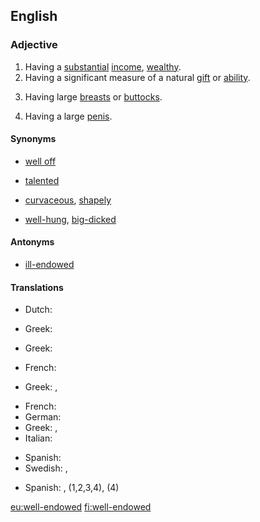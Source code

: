 ==English==

===Adjective===
{{en-adj|head=[[well]][[-]][[endowed]]}}

# Having a [[substantial]] [[income]], [[wealthy]].
# Having a significant measure of a natural [[gift]] or [[ability]].
# {{label|en|euphemistic|of a [[woman]]}} Having large [[breast]]s or [[buttock]]s.
# {{label|en|euphemistic|of a [[man]]}} Having a large [[penis]].

====Synonyms====
* {{sense|having a substantial income}} [[well off]]
* {{sense|having a natural gift or ability}} [[talented]]
* {{sense|having large breasts or buttocks}} [[curvaceous]], [[shapely]]
* {{sense|having a large penis}} [[well-hung]], [[big-dicked]]

====Antonyms====
* [[ill-endowed]]

====Translations====
{{trans-top|wealthy}}
* Dutch: {{t|nl|goed voorzien}}
{{trans-mid}}
* Greek: {{t+|el|πλούσιος}}
{{trans-bottom}}

{{trans-top|having a natural gift of ability}}
{{trans-mid}}
* Greek: {{t+|el|προικισμένος}}
{{trans-bottom}}

{{trans-top|having large breasts}}
* French: {{t|fr|bien roulée}}
{{trans-mid}}
* Greek: {{t+|el|βυζαρού|f}}, {{t+|el|βυζού}}
{{trans-bottom}}

{{trans-top|having a large penis}}
* French: {{t|fr|bien membré}}
* German: {{t|de|gut bestückt|m}}
* Greek: {{t+|el|πουτσαράς|m}}, {{t+|el|ψωλαράς|m}}
* Italian: {{qualifier|slang}} {{t|it|superdotato|m}}
{{trans-mid}}
* Spanish: {{qualifier|slang}} {{t+|es|bien dotado|m}}
* Swedish: {{t+|sv|välhängd}}, {{t+|sv|välutrustad}}
{{trans-bottom}}

{{checktrans-top}}
* Spanish: {{t+check|es|bien dotado|m}}, {{t-check|es|bien dotada|f}} (1,2,3,4), {{t+check|es|grosero|m}} (4)
{{trans-bottom}}

[[eu:well-endowed]]
[[fi:well-endowed]]